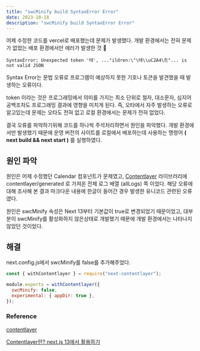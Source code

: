 ```yaml
---
title: "swcMinify build SyntaxError Error"
date: 2023-10-18
description: "swcMinify build SyntaxError Error"
---
```


어제 수정한 코드를 vercel로 배포했는데 문제가 발생했다. 개발 환경에서는 전혀 문제가 없었는 배포 환경에서만 에러가 발생한 것 🤔

`SyntaxError: Unexpected token '테', ..."ildren:\"\테\\uC2A4\트"... is not valid JSON`

Syntax Error는 문법 오류로 프로그램이 예상하지 못한 기호나 토큰을 발견했을 때 발생하는 오류이다.

token 이라는 것은 프로그래밍에서 의미를 가지는 최소 단위로 철자, 대소문자, 심지어 공백조차도 프로그래밍 결과에 영향을 미치게 된다. 즉, 오타에서 자주 발생하는 오류로 알고있는데 문제는 오타도 전혀 없고 로컬 환경에서는 문제가 전혀 없었다.

결국 오류를 파악하기위해 코드를 하나씩 주석처리하면서 원인을 파악했다. 개발 환경에서만 발생했기 때문에 운영 버전의 사이트를 로컬에서 배포하는데 사용하는 명령어 **( next build && next start )** 를 실행하였다.

## 원인 파악

원인은 어제 수정했던 Calendar 컴포넌트가 문제였고, [Contentlayer](https://www.contentlayer.dev/docs/environments/nextjs-dcf8e39e) 라이브러리에 contentlayer/generated 로 가져온 전체 로그 배열 (allLogs) 쪽 이었다. 해당 오류에 대해 조사해 본 결과 마크다운 내용에 한글이 들어간 경우 발생한 유니코드 관련된 오류였다.

원인은 swcMinify 속성은 Next 13부터 기본값이 true로 변경되었기 때문이었고, 대부분이 swcMinify를 활성화하지 않은상태로 개발했기 때문에 개발 환경에서는 나타나지 않았던 것이었다.

## 해결

next.config.js에서 swcMinify를 false를 추가해주었다.

```js
const { withContentlayer } = require("next-contentlayer");

module.exports = withContentlayer({
  swcMinify: false,
  experimental: { appDir: true },
});
```

### Reference

[contentlayer](https://yiyb-blog.vercel.app/posts/nextjs-contentlayer-blog)

[Contentlayer란? next.js 13에서 활용하기](https://velog.io/@boyeon_jeong/Nest.js-getStaticPaths)
